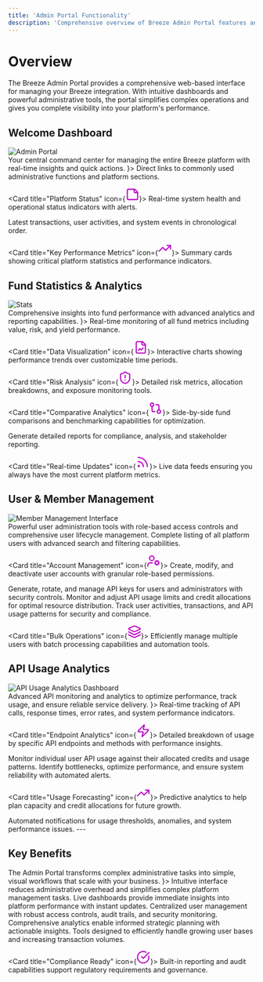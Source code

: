 ```yaml
---
title: 'Admin Portal Functionality'
description: 'Comprehensive overview of Breeze Admin Portal features and capabilities'
---
```


# Overview

The Breeze Admin Portal provides a comprehensive web-based interface for managing your Breeze integration. With intuitive dashboards and powerful administrative tools, the portal simplifies complex operations and gives you complete visibility into your platform's performance.

## Welcome Dashboard

<div className="flex justify-center">
  <img src="/admin-portal/images/mainscreen-new.png" alt="Admin Portal" className="w-100 h-auto rounded-lg" />
</div>

<Info>
Your central command center for managing the entire Breeze platform with real-time insights and quick actions.
</Info>

<CardGroup cols={2}>
  <Card title="Quick Access Navigation" icon={<svg xmlns="http://www.w3.org/2000/svg" width="28" height="28" viewBox="0 0 24 24" fill="none" stroke="#bc07c9" stroke-width="2" stroke-linecap="round" stroke-linejoin="round" class="lucide lucide-chevrons-up-icon lucide-chevrons-up"><path d="m17 11-5-5-5 5"/><path d="m17 18-5-5-5 5"/></svg>}>
    Direct links to commonly used administrative functions and platform sections.
  </Card>
  
  <Card title="Platform Status" icon={<svg xmlns="http://www.w3.org/2000/svg" width="28" height="28" viewBox="0 0 24 24" fill="none" stroke="#bc07c9" stroke-width="2" stroke-linecap="round" stroke-linejoin="round" class="lucide lucide-sticky-note-icon lucide-sticky-note"><path d="M16 3H5a2 2 0 0 0-2 2v14a2 2 0 0 0 2 2h14a2 2 0 0 0 2-2V8Z"/><path d="M15 3v4a2 2 0 0 0 2 2h4"/></svg>}>
    Real-time system health and operational status indicators with alerts.
  </Card>
  
  <Card title="Recent Activity Feed" icon="clock">
    Latest transactions, user activities, and system events in chronological order.
  </Card>
  
  <Card title="Key Performance Metrics" icon={<svg xmlns="http://www.w3.org/2000/svg" width="28" height="28" viewBox="0 0 24 24" fill="none" stroke="#bc07c9" stroke-width="2" stroke-linecap="round" stroke-linejoin="round" class="lucide lucide-trending-up-icon lucide-trending-up"><path d="M16 7h6v6"/><path d="m22 7-8.5 8.5-5-5L2 17"/></svg>}>
    Summary cards showing critical platform statistics and performance indicators.
  </Card>
</CardGroup>

## Fund Statistics & Analytics

<div className="flex justify-center">
  <img src="/admin-portal/images/mainscreen-2.png" alt="Stats" className="w-100 h-auto rounded-lg" />
</div>

<Tip>
Comprehensive insights into fund performance with advanced analytics and reporting capabilities.
</Tip>

<CardGroup cols={3}>
  <Card title="Performance Tracking" icon={<svg xmlns="http://www.w3.org/2000/svg" width="28" height="28" viewBox="0 0 24 24" fill="none" stroke="#bc07c9" stroke-width="2" stroke-linecap="round" stroke-linejoin="round" class="lucide lucide-chart-area-icon lucide-chart-area"><path d="M3 3v16a2 2 0 0 0 2 2h16"/><path d="M7 11.207a.5.5 0 0 1 .146-.353l2-2a.5.5 0 0 1 .708 0l3.292 3.292a.5.5 0 0 0 .708 0l4.292-4.292a.5.5 0 0 1 .854.353V16a1 1 0 0 1-1 1H8a1 1 0 0 1-1-1z"/></svg>}>
    Real-time monitoring of all fund metrics including value, risk, and yield performance.
  </Card>
  
  <Card title="Data Visualization" icon={<svg xmlns="http://www.w3.org/2000/svg" width="28" height="28" viewBox="0 0 24 24" fill="none" stroke="#bc07c9" stroke-width="2" stroke-linecap="round" stroke-linejoin="round" class="lucide lucide-file-chart-line-icon lucide-file-chart-line"><path d="M15 2H6a2 2 0 0 0-2 2v16a2 2 0 0 0 2 2h12a2 2 0 0 0 2-2V7Z"/><path d="M14 2v4a2 2 0 0 0 2 2h4"/><path d="m16 13-3.5 3.5-2-2L8 17"/></svg>}>
    Interactive charts showing performance trends over customizable time periods.
  </Card>
  
  <Card title="Risk Analysis" icon={<svg xmlns="http://www.w3.org/2000/svg" width="28" height="28" viewBox="0 0 24 24" fill="none" stroke="#bc07c9" stroke-width="2" stroke-linecap="round" stroke-linejoin="round" class="lucide lucide-shield-alert-icon lucide-shield-alert"><path d="M20 13c0 5-3.5 7.5-7.66 8.95a1 1 0 0 1-.67-.01C7.5 20.5 4 18 4 13V6a1 1 0 0 1 1-1c2 0 4.5-1.2 6.24-2.72a1.17 1.17 0 0 1 1.52 0C14.51 3.81 17 5 19 5a1 1 0 0 1 1 1z"/><path d="M12 8v4"/><path d="M12 16h.01"/></svg>}>
    Detailed risk metrics, allocation breakdowns, and exposure monitoring tools.
  </Card>
  
  <Card title="Comparative Analytics" icon={<svg xmlns="http://www.w3.org/2000/svg" width="28" height="28" viewBox="0 0 24 24" fill="none" stroke="#bc07c9" stroke-width="2" stroke-linecap="round" stroke-linejoin="round" class="lucide lucide-git-compare-icon lucide-git-compare"><circle cx="18" cy="18" r="3"/><circle cx="6" cy="6" r="3"/><path d="M13 6h3a2 2 0 0 1 2 2v7"/><path d="M11 18H8a2 2 0 0 1-2-2V9"/></svg>}>
    Side-by-side fund comparisons and benchmarking capabilities for optimization.
  </Card>
  
  <Card title="Export & Reporting" icon="download">
    Generate detailed reports for compliance, analysis, and stakeholder reporting.
  </Card>
  
  <Card title="Real-time Updates" icon={<svg xmlns="http://www.w3.org/2000/svg" width="28" height="28" viewBox="0 0 24 24" fill="none" stroke="#bc07c9" stroke-width="2" stroke-linecap="round" stroke-linejoin="round" class="lucide lucide-rss-icon lucide-rss"><path d="M4 11a9 9 0 0 1 9 9"/><path d="M4 4a16 16 0 0 1 16 16"/><circle cx="5" cy="19" r="1"/></svg>}>
    Live data feeds ensuring you always have the most current platform metrics.
  </Card>
</CardGroup>

## User & Member Management

<div className="flex justify-center">
  <img src="/admin-portal/images/mainscreen-3.png" alt="Member Management Interface" className="w-100 h-auto rounded-lg" />
</div>

<Warning>
Powerful user administration tools with role-based access controls and comprehensive user lifecycle management.
</Warning>

<CardGroup cols={2}>
  <Card title="User Directory" icon="users">
    Complete listing of all platform users with advanced search and filtering capabilities.
  </Card>
  
  <Card title="Account Management" icon={<svg xmlns="http://www.w3.org/2000/svg" width="28" height="28" viewBox="0 0 24 24" fill="none" stroke="#bc07c9" stroke-width="2" stroke-linecap="round" stroke-linejoin="round" class="lucide lucide-user-cog-icon lucide-user-cog"><path d="M10 15H6a4 4 0 0 0-4 4v2"/><path d="m14.305 16.53.923-.382"/><path d="m15.228 13.852-.923-.383"/><path d="m16.852 12.228-.383-.923"/><path d="m16.852 17.772-.383.924"/><path d="m19.148 12.228.383-.923"/><path d="m19.53 18.696-.382-.924"/><path d="m20.772 13.852.924-.383"/><path d="m20.772 16.148.924.383"/><circle cx="18" cy="15" r="3"/><circle cx="9" cy="7" r="4"/></svg>}>
    Create, modify, and deactivate user accounts with granular role-based permissions.
  </Card>
  
  <Card title="API Key Administration" icon="key">
    Generate, rotate, and manage API keys for users and administrators with security controls.
  </Card>
  
  <Card title="Credit Management" icon="credit-card">
    Monitor and adjust API usage limits and credit allocations for optimal resource distribution.
  </Card>
  
  <Card title="Activity Monitoring" icon="eye">
    Track user activities, transactions, and API usage patterns for security and compliance.
  </Card>
  
  <Card title="Bulk Operations" icon={<svg xmlns="http://www.w3.org/2000/svg" width="28" height="28" viewBox="0 0 24 24" fill="none" stroke="#bc07c9" stroke-width="2" stroke-linecap="round" stroke-linejoin="round" class="lucide lucide-layers-icon lucide-layers"><path d="M12.83 2.18a2 2 0 0 0-1.66 0L2.6 6.08a1 1 0 0 0 0 1.83l8.58 3.91a2 2 0 0 0 1.66 0l8.58-3.9a1 1 0 0 0 0-1.83z"/><path d="M2 12a1 1 0 0 0 .58.91l8.6 3.91a2 2 0 0 0 1.65 0l8.58-3.9A1 1 0 0 0 22 12"/><path d="M2 17a1 1 0 0 0 .58.91l8.6 3.91a2 2 0 0 0 1.65 0l8.58-3.9A1 1 0 0 0 22 17"/></svg>}>
    Efficiently manage multiple users with batch processing capabilities and automation tools.
  </Card>
</CardGroup>

## API Usage Analytics

<div className="flex justify-center">
  <img src="/admin-portal/images/mainscreen-4.png" alt="API Usage Analytics Dashboard" className="w-100 h-auto rounded-lg" />
</div>

<Note>
Advanced API monitoring and analytics to optimize performance, track usage, and ensure reliable service delivery.
</Note>

<CardGroup cols={2}>
  <Card title="Usage Metrics" icon={<svg xmlns="http://www.w3.org/2000/svg" width="28" height="28" viewBox="0 0 24 24" fill="none" stroke="#bc07c9" stroke-width="2" stroke-linecap="round" stroke-linejoin="round" class="lucide lucide-activity-icon lucide-activity"><path d="M22 12h-2.48a2 2 0 0 0-1.93 1.46l-2.35 8.36a.25.25 0 0 1-.48 0L9.24 2.18a.25.25 0 0 0-.48 0l-2.35 8.36A2 2 0 0 1 4.49 12H2"/></svg>}>
    Real-time tracking of API calls, response times, error rates, and system performance indicators.
  </Card>
  
  <Card title="Endpoint Analytics" icon={<svg xmlns="http://www.w3.org/2000/svg" width="28" height="28" viewBox="0 0 24 24" fill="none" stroke="#bc07c9" stroke-width="2" stroke-linecap="round" stroke-linejoin="round" class="lucide lucide-zap-icon lucide-zap"><path d="M4 14a1 1 0 0 1-.78-1.63l9.9-10.2a.5.5 0 0 1 .86.46l-1.92 6.02A1 1 0 0 0 13 10h7a1 1 0 0 1 .78 1.63l-9.9 10.2a.5.5 0 0 1-.86-.46l1.92-6.02A1 1 0 0 0 11 14z"/></svg>}>
    Detailed breakdown of usage by specific API endpoints and methods with performance insights.
  </Card>
  
  <Card title="User Consumption" icon="user-check">
    Monitor individual user API usage against their allocated credits and usage patterns.
  </Card>
  
  <Card title="Performance Monitoring" icon="gauge">
    Identify bottlenecks, optimize performance, and ensure system reliability with automated alerts.
  </Card>
  
  <Card title="Usage Forecasting" icon={<svg xmlns="http://www.w3.org/2000/svg" width="28" height="28" viewBox="0 0 24 24" fill="none" stroke="#bc07c9" stroke-width="2" stroke-linecap="round" stroke-linejoin="round" class="lucide lucide-trending-up-icon lucide-trending-up"><path d="M16 7h6v6"/><path d="m22 7-8.5 8.5-5-5L2 17"/></svg>}>
    Predictive analytics to help plan capacity and credit allocations for future growth.
  </Card>
  
  <Card title="Alert Management" icon="bell">
    Automated notifications for usage thresholds, anomalies, and system performance issues.
  </Card>
</CardGroup>
---

## Key Benefits

<Tip>
The Admin Portal transforms complex administrative tasks into simple, visual workflows that scale with your business.
</Tip>

<CardGroup cols={3}>
  <Card title="Streamlined Operations" icon={<svg xmlns="http://www.w3.org/2000/svg" width="28" height="28" viewBox="0 0 24 24" fill="none" stroke="#bc07c9" stroke-width="2" stroke-linecap="round" stroke-linejoin="round" class="lucide lucide-workflow-icon lucide-workflow"><rect width="8" height="8" x="3" y="3" rx="2"/><path d="M7 11v4a2 2 0 0 0 2 2h4"/><rect width="8" height="8" x="13" y="13" rx="2"/></svg>}>
    Intuitive interface reduces administrative overhead and simplifies complex platform management tasks.
  </Card>
  
  <Card title="Real-time Visibility" icon="eye">
    Live dashboards provide immediate insights into platform performance with instant updates.
  </Card>
  
  <Card title="Enhanced Security" icon="shield">
    Centralized user management with robust access controls, audit trails, and security monitoring.
  </Card>
  
  <Card title="Data-Driven Decisions" icon="brain">
    Comprehensive analytics enable informed strategic planning with actionable insights.
  </Card>
  
  <Card title="Scalable Management" icon="expand">
    Tools designed to efficiently handle growing user bases and increasing transaction volumes.
  </Card>
  
  <Card title="Compliance Ready" icon={<svg xmlns="http://www.w3.org/2000/svg" width="28" height="28" viewBox="0 0 24 24" fill="none" stroke="#bc07c9" stroke-width="2" stroke-linecap="round" stroke-linejoin="round" class="lucide lucide-circle-check-big-icon lucide-circle-check-big"><path d="M21.801 10A10 10 0 1 1 17 3.335"/><path d="m9 11 3 3L22 4"/></svg>}>
    Built-in reporting and audit capabilities support regulatory requirements and governance.
  </Card>
</CardGroup>
